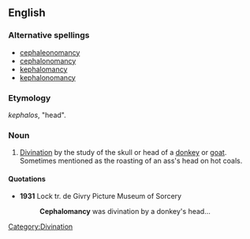 ==English==

===Alternative spellings===
* [[cephaleonomancy]]
* [[cephalonomancy]]
* [[kephalomancy]]
* [[kephalonomancy]]

===Etymology===
{{etyl|grc}} ''kephalos'', "head".

===Noun===
{{en-noun|-}}

# [[divination|Divination]] by the study of the skull or head of a [[donkey]] or [[goat]]. Sometimes mentioned as the roasting of an ass's head on hot coals.

====Quotations====
* '''1931''' Lock tr. de Givry Picture Museum of Sorcery
*: '''Cephalomancy''' was divination by a donkey's head...

[[Category:Divination]]
